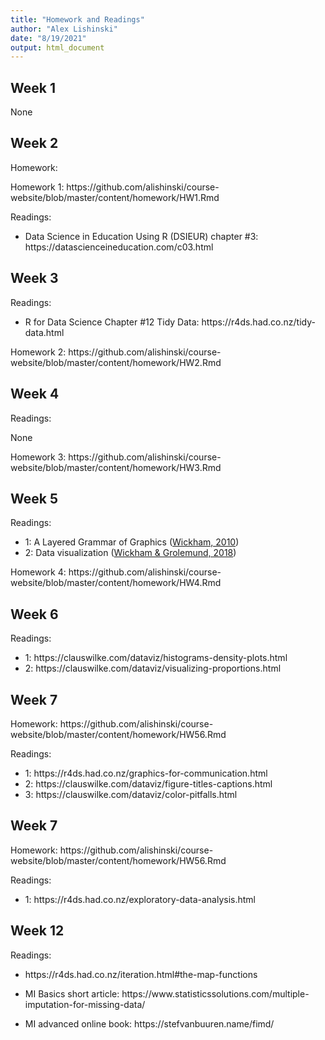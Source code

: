 ```yaml
---
title: "Homework and Readings"
author: "Alex Lishinski"
date: "8/19/2021"
output: html_document
---
```


## Week 1

None

## Week 2

Homework:

Homework 1: https://github.com/alishinski/course-website/blob/master/content/homework/HW1.Rmd

Readings:

- Data Science in Education Using R (DSIEUR) chapter #3: https://datascienceineducation.com/c03.html

## Week 3

Readings:

- R for Data Science Chapter #12 Tidy Data: https://r4ds.had.co.nz/tidy-data.html

Homework 2: https://github.com/alishinski/course-website/blob/master/content/homework/HW2.Rmd

## Week 4

Readings:

None

Homework 3: https://github.com/alishinski/course-website/blob/master/content/homework/HW3.Rmd

## Week 5

Readings:

- 1: A Layered Grammar of Graphics ([Wickham, 2010](http://vita.had.co.nz/papers/layered-grammar.pdf))
- 2: Data visualization ([Wickham & Grolemund, 2018](https://r4ds.had.co.nz/data-visualisation.html))

Homework 4: https://github.com/alishinski/course-website/blob/master/content/homework/HW4.Rmd

## Week 6

Readings:

- 1: https://clauswilke.com/dataviz/histograms-density-plots.html
- 2: https://clauswilke.com/dataviz/visualizing-proportions.html

## Week 7

Homework: https://github.com/alishinski/course-website/blob/master/content/homework/HW56.Rmd

Readings:

- 1: https://r4ds.had.co.nz/graphics-for-communication.html
- 2: https://clauswilke.com/dataviz/figure-titles-captions.html
- 3: https://clauswilke.com/dataviz/color-pitfalls.html

## Week 7

Homework: https://github.com/alishinski/course-website/blob/master/content/homework/HW56.Rmd

Readings:

- 1: https://r4ds.had.co.nz/exploratory-data-analysis.html


## Week 12


Readings:

- https://r4ds.had.co.nz/iteration.html#the-map-functions

- MI Basics short article: https://www.statisticssolutions.com/multiple-imputation-for-missing-data/
- MI advanced online book: https://stefvanbuuren.name/fimd/




